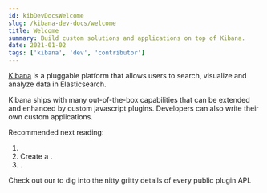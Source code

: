 ```yaml
---
id: kibDevDocsWelcome
slug: /kibana-dev-docs/welcome
title: Welcome
summary: Build custom solutions and applications on top of Kibana.
date: 2021-01-02
tags: ['kibana', 'dev', 'contributor']
---
```


[Kibana](https://www.elastic.co/what-is/kibana) is a pluggable platform that allows users to search, visualize and analyze data in Elasticsearch.

Kibana ships with many out-of-the-box capabilities that can be extended and enhanced by custom javascript plugins. Developers can also write their own custom applications.

Recommended next reading:

1. <DocLink id="kibDevTutorialSetupDevEnv" text="Set up your development environment" />
2. Create a <DocLink id="kibHelloWorldApp" text="Hello World plugin"/>.
3. <DocLink id="kibDevAddData" text="Add data" />.

Check out our <DocLink id="kibDevDocsApiWelcome" text="API documentation" /> to dig into the nitty gritty details of
every public plugin API.
